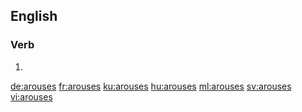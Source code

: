
==English==

===Verb===
{{head|en}}

# {{en-third-person singular of|arouse}}

[[de:arouses]]
[[fr:arouses]]
[[ku:arouses]]
[[hu:arouses]]
[[ml:arouses]]
[[sv:arouses]]
[[vi:arouses]]